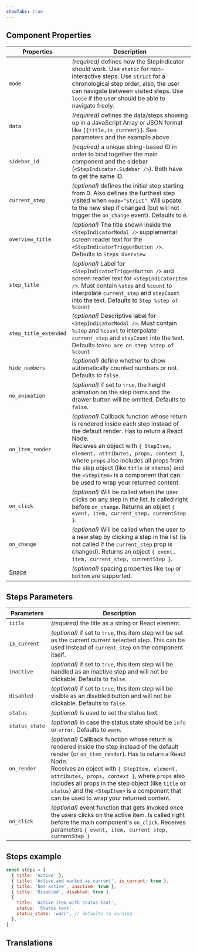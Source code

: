 ```yaml
---
showTabs: true
---
```



## Component Properties

| Properties                              | Description                                                                                                                                                                                                                                                                                                                                                                                      |
| --------------------------------------- | ------------------------------------------------------------------------------------------------------------------------------------------------------------------------------------------------------------------------------------------------------------------------------------------------------------------------------------------------------------------------------------------------ |
| `mode`                                  | _(required)_ defines how the StepIndicator should work. Use `static` for non-interactive steps. Use `strict` for a chronological step order, also, the user can navigate between visited steps. Use `loose` if the user should be able to navigate freely.                                                                                                                                       |
| `data`                                  | _(required)_ defines the data/steps showing up in a JavaScript Array or JSON format like `[{title,is_current}]`. See parameters and the example above.                                                                                                                                                                                                                                           |
| `sidebar_id`                            | _(required)_ a unique string-based ID in order to bind together the main component and the sidebar (`<StepIndicator.Sidebar />`). Both have to get the same ID.                                                                                                                                                                                                                                  |
| `current_step`                          | _(optional)_ defines the initial step starting from 0. Also defines the furthest step visited when `mode="strict"`. Will update to the new step if changed (but will not trigger the `on_change` event). Defaults to `0`.                                                                                                                                                                        |
| `overview_title`                        | _(optional)_ The title shown inside the `<StepIndicatorModal />` supplemental screen reader text for the `<StepIndicatorTriggerButton />`. Defaults to `Steps Overview`                                                                                                                                                                                                                          |
| `step_title`                            | _(optional)_ Label for `<StepIndicatorTriggerButton />` and screen reader text for `<StepIndicatorItem />`. Must contain `%step` and `%count` to interpolate `current_step` and `stepCount` into the text. Defaults to `Step %step of %count`                                                                                                                                                    |
| `step_title_extended`                   | _(optional)_ Descriptive label for `<StepIndicatorModal />`. Must contain `%step` and `%count` to interpolate `current_step` and `stepCount` into the text. Defaults to`You are on step %step of %count`                                                                                                                                                                                         |
| `hide_numbers`                          | _(optional)_ define whether to show automatically counted numbers or not. Defaults to `false`.                                                                                                                                                                                                                                                                                                   |
| `no_animation`                          | _(optional)_ if set to `true`, the height animation on the step items and the drawer button will be omitted. Defaults to `false`.                                                                                                                                                                                                                                                                |
| `on_item_render`                        | _(optional)_ Callback function whose return is rendered inside each step instead of the default render. Has to return a React Node. <br/> Recieves an object with `{ StepItem, element, attributes, props, context }`, where `props` also includes all props from the step object (like `title` or `status`) and the `<StepItem>` is a component that can be used to wrap your returned content. |
| `on_click`                              | _(optional)_ Will be called when the user clicks on any step in the list. Is called right before `on_change`. Returns an object `{ event, item, current_step, currentStep }`.                                                                                                                                                                                                                    |
| `on_change`                             | _(optional)_ Will be called when the user to a new step by clicking a step in the list (is not called if the `current_step` prop is changed). Returns an object `{ event, item, current_step, currentStep }`.                                                                                                                                                                                    |
| [Space](/uilib/layout/space/properties) | _(optional)_ spacing properties like `top` or `bottom` are supported.                                                                                                                                                                                                                                                                                                                            |

## Steps Parameters

| Parameters     | Description                                                                                                                                                                                                                                                                                                                                                                                                         |
| -------------- | ------------------------------------------------------------------------------------------------------------------------------------------------------------------------------------------------------------------------------------------------------------------------------------------------------------------------------------------------------------------------------------------------------------------- |
| `title`        | _(required)_ the title as a string or React element.                                                                                                                                                                                                                                                                                                                                                                |
| `is_current`   | _(optional)_ if set to `true`, this item step will be set as the current current selected step. This can be used instead of `current_step` on the component itself.                                                                                                                                                                                                                                                 |
| `inactive`     | _(optional)_ if set to `true`, this item step will be handled as an inactive step and will not be clickable. Defaults to `false`.                                                                                                                                                                                                                                                                                   |
| `disabled`     | _(optional)_ if set to `true`, this item step will be visible as an disabled button and will not be clickable. Defaults to `false`.                                                                                                                                                                                                                                                                                 |
| `status`       | _(optional)_ Is used to set the status text.                                                                                                                                                                                                                                                                                                                                                                        |
| `status_state` | _(optional)_ In case the status state should be `info` or `error`. Defaults to `warn`.                                                                                                                                                                                                                                                                                                                              |
| `on_render`    | _(optional)_ Callback function whose return is rendered inside the step instead of the default render (or `on_item_render`). Has to return a React Node. <br/> Receives an object with `{ StepItem, element, attributes, props, context }`, where `props` also includes all props in the step object (like `title` or `status`) and the `<StepItem>` is a component that can be used to wrap your returned content. |
| `on_click`     | _(optional)_ event function that gets invoked once the users clicks on the active item. Is called right before the main component's `on_click`. Receives parameters `{ event, item, current_step, currentStep }`                                                                                                                                                                                                    |

## Steps example

```js
const steps = [
  { title: 'Active' },
  { title: 'Active and marked as current', is_current: true },
  { title: 'Not active', inactive: true },
  { title: 'Disabled', disabled: true },
  {
    title: 'Active item with status text',
    status: 'Status text',
    status_state: 'warn', // defaults to warning
  },
]
```

## Translations

<TranslationsTable localeKey="StepIndicator" />
